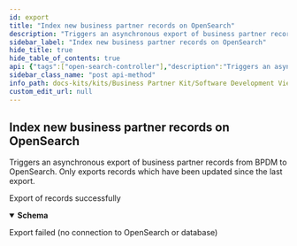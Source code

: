 ```yaml
---
id: export
title: "Index new business partner records on OpenSearch"
description: "Triggers an asynchronous export of business partner records from BPDM to OpenSearch. Only exports records which have been updated since the last export."
sidebar_label: "Index new business partner records on OpenSearch"
hide_title: true
hide_table_of_contents: true
api: {"tags":["open-search-controller"],"description":"Triggers an asynchronous export of business partner records from BPDM to OpenSearch. Only exports records which have been updated since the last export. ","operationId":"export","responses":{"200":{"description":"Export of records successfully","content":{"application/json":{"schema":{"type":"object","properties":{"type":{"type":"string","enum":["OPENSEARCH","SAAS_IMPORT"]},"status":{"type":"string","enum":["NOT_SYNCED","RUNNING","SUCCESS","ERROR"]},"count":{"type":"integer","format":"int32"},"progress":{"type":"number","format":"float"},"errorDetails":{"type":"string"},"startedAt":{"type":"string","format":"date-time"},"finishedAt":{"type":"string","format":"date-time"}}}}}},"500":{"description":"Export failed (no connection to OpenSearch or database)"}},"method":"post","path":"/api/opensearch/business-partner","servers":[{"url":"http://localhost:8080","description":"Generated server url"}],"info":{"title":"Business Partner Data Management Pool","description":"Service that manages and shares business partner data with other CatenaX services","version":"4.1.0-SNAPSHOT"},"postman":{"name":"Index new business partner records on OpenSearch","description":{"content":"Triggers an asynchronous export of business partner records from BPDM to OpenSearch. Only exports records which have been updated since the last export. ","type":"text/plain"},"url":{"path":["api","opensearch","business-partner"],"host":["{{baseUrl}}"],"query":[],"variable":[]},"header":[{"key":"Accept","value":"application/json"}],"method":"POST"}}
sidebar_class_name: "post api-method"
info_path: docs-kits/kits/Business Partner Kit/Software Development View/Pool Api/business-partner-data-management-pool
custom_edit_url: null
---
```



## Index new business partner records on OpenSearch



Triggers an asynchronous export of business partner records from BPDM to OpenSearch. Only exports records which have been updated since the last export. 

<div><ApiTabs><TabItem label={"200"} value={"200"}><div>

Export of records successfully

</div><div><MimeTabs schemaType={"response"}><TabItem label={"application/json"} value={"application/json"}><SchemaTabs><TabItem label={"Schema"} value={"Schema"}><details style={{}} data-collapsed={false} open={true}><summary style={{"textAlign":"left"}}><strong>Schema</strong></summary><div style={{"textAlign":"left","marginLeft":"1rem"}}></div><ul style={{"marginLeft":"1rem"}}><SchemaItem collapsible={false} name={"type"} required={false} deprecated={undefined} schemaDescription={undefined} schemaName={"string"} qualifierMessage={"**Possible values:** [`OPENSEARCH`, `SAAS_IMPORT`]"} defaultValue={undefined}></SchemaItem><SchemaItem collapsible={false} name={"status"} required={false} deprecated={undefined} schemaDescription={undefined} schemaName={"string"} qualifierMessage={"**Possible values:** [`NOT_SYNCED`, `RUNNING`, `SUCCESS`, `ERROR`]"} defaultValue={undefined}></SchemaItem><SchemaItem collapsible={false} name={"count"} required={false} deprecated={undefined} schemaDescription={undefined} schemaName={"int32"} qualifierMessage={undefined} defaultValue={undefined}></SchemaItem><SchemaItem collapsible={false} name={"progress"} required={false} deprecated={undefined} schemaDescription={undefined} schemaName={"float"} qualifierMessage={undefined} defaultValue={undefined}></SchemaItem><SchemaItem collapsible={false} name={"errorDetails"} required={false} deprecated={undefined} schemaDescription={undefined} schemaName={"string"} qualifierMessage={undefined} defaultValue={undefined}></SchemaItem><SchemaItem collapsible={false} name={"startedAt"} required={false} deprecated={undefined} schemaDescription={undefined} schemaName={"date-time"} qualifierMessage={undefined} defaultValue={undefined}></SchemaItem><SchemaItem collapsible={false} name={"finishedAt"} required={false} deprecated={undefined} schemaDescription={undefined} schemaName={"date-time"} qualifierMessage={undefined} defaultValue={undefined}></SchemaItem></ul></details></TabItem><TabItem label={"Example (from schema)"} value={"Example (from schema)"}><ResponseSamples responseExample={"{\n  \"type\": \"OPENSEARCH\",\n  \"status\": \"NOT_SYNCED\",\n  \"count\": 0,\n  \"progress\": 0,\n  \"errorDetails\": \"string\",\n  \"startedAt\": \"2023-11-02\",\n  \"finishedAt\": \"2023-11-02\"\n}"} language={"json"}></ResponseSamples></TabItem></SchemaTabs></TabItem></MimeTabs></div></TabItem><TabItem label={"500"} value={"500"}><div>

Export failed (no connection to OpenSearch or database)

</div><div></div></TabItem></ApiTabs></div>
      